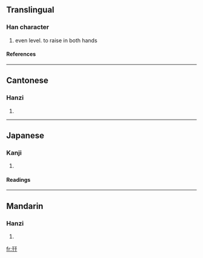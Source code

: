 ==Translingual==
===Han character===
{{Han char|rn=51|rad=干|as=03|sn=6|four=1044<sub>0</sub>|canj=一十一十 (MJMJ)}}
# even level. to raise in both hands
====References====
{{Han ref|kx=0340.030|dkj=09169|dj=0649.010|hdz=10408.020|uh=5E75|ud=24181|bh=C9DB|bd=51675}}
----
==Cantonese==
===Hanzi===
{{yue-hanzi|jyut=|y=gin1}}
# {{defn|Cantonese}}
----
==Japanese==
===Kanji===
{{ja-kanji|grade=|rs=干03}}
# {{defn|Japanese}} 
====Readings====
{{ja-readings|on=[[けん]] (ken)|kun=[[たいらか]] (tairaka)}}
----
==Mandarin==
===Hanzi===
{{cmn-hanzi|pin=[[qiān]] ([[qian1]])|wg=ch'ien<sup>1</sup>}}
# {{defn|Mandarin}}

[[fr:幵]]